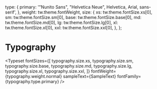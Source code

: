 <!-- Typography.stories.mdx -->



<Meta title="Typography" />

  type: {
    primary: '"Nunito Sans", "Helvetica Neue", Helvetica, Arial, sans-serif',
  },
  weight: tw.theme.fontWeight,
  size: {
    xs: tw.theme.fontSize.xs[0],
    sm: tw.theme.fontSize.sm[0],
    base: tw.theme.fontSize.base[0],
    md: tw.theme.fontSize.md[0],
    lg: tw.theme.fontSize.lg[0],
    xl: tw.theme.fontSize.xl[0],
    xxl: tw.theme.fontSize.xxl[0],
  },
};


# Typography

<Typeset
  fontSizes={[
    typography.size.xs,
    typography.size.sm,
    typography.size.base,
    typography.size.md,
    typography.size.lg,
    typography.size.xl,
    typography.size.xxl,
  ]}
  fontWeight={typography.weight.normal}
  sampleText={SampleText}
  fontFamily={typography.type.primary}
/>
